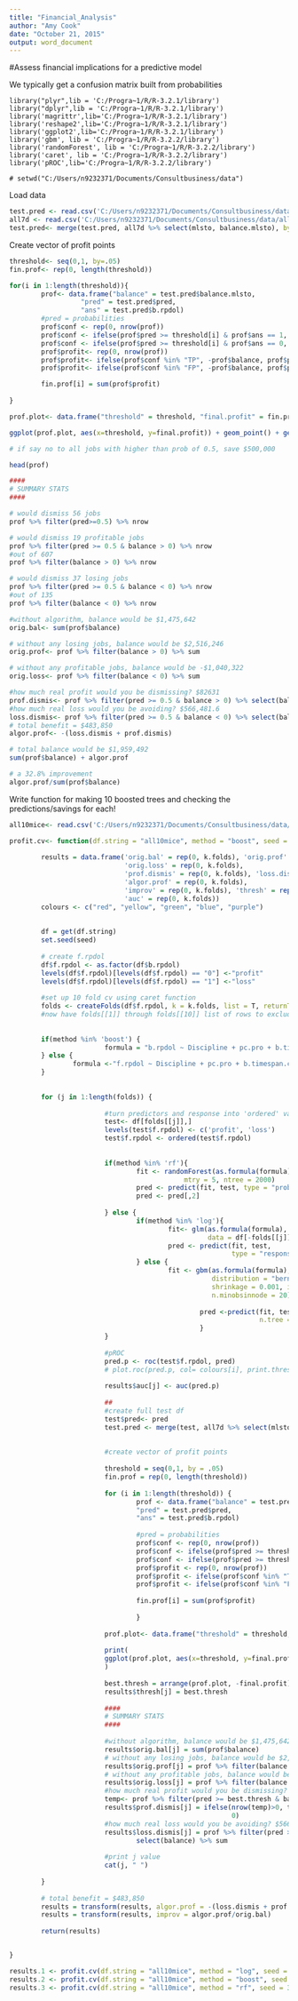 ```yaml
---
title: "Financial_Analysis"
author: "Amy Cook"
date: "October 21, 2015"
output: word_document
---
```


#Assess financial implications for a predictive model

We typically get a confusion matrix built from probabilities


```r_loadpackages
library("plyr",lib = 'C:/Progra~1/R/R-3.2.1/library')
library("dplyr",lib = 'C:/Progra~1/R/R-3.2.1/library')
library('magrittr',lib='C:/Progra~1/R/R-3.2.1/library')
library('reshape2',lib='C:/Progra~1/R/R-3.2.1/library')
library('ggplot2',lib='C:/Progra~1/R/R-3.2.1/library')
library('gbm', lib = 'C:/Progra~1/R/R-3.2.2/library')
library('randomForest', lib = 'C:/Progra~1/R/R-3.2.2/library')
library('caret', lib = 'C:/Progra~1/R/R-3.2.2/library')
library('pROC',lib='C:/Progra~1/R/R-3.2.2/library')

# setwd("C:/Users/n9232371/Documents/Consultbusiness/data")
```

Load data 

```r
test.pred <- read.csv('C:/Users/n9232371/Documents/Consultbusiness/data/test_review.csv')
all7d <- read.csv('C:/Users/n9232371/Documents/Consultbusiness/data/all7d.csv')
test.pred<- merge(test.pred, all7d %>% select(mlsto, balance.mlsto), by = "mlsto")


```


Create vector of profit points

```r

threshold<- seq(0,1, by=.05)
fin.prof<- rep(0, length(threshold))

for(i in 1:length(threshold)){
        prof<- data.frame("balance" = test.pred$balance.mlsto, 
                  "pred" = test.pred$pred,
                  "ans" = test.pred$b.rpdol)
        #pred = probabilities
        prof$conf <- rep(0, nrow(prof))
        prof$conf <- ifelse(prof$pred >= threshold[i] & prof$ans == 1, 'TP', prof$conf)
        prof$conf <- ifelse(prof$pred >= threshold[i] & prof$ans == 0, 'FP', prof$conf)
        prof$profit<- rep(0, nrow(prof))
        prof$profit<- ifelse(prof$conf %in% "TP", -prof$balance, prof$profit)
        prof$profit<- ifelse(prof$conf %in% "FP", -prof$balance, prof$profit)

        fin.prof[i] = sum(prof$profit)
        
}

prof.plot<- data.frame("threshold" = threshold, "final.profit" = fin.prof)

ggplot(prof.plot, aes(x=threshold, y=final.profit)) + geom_point() + geom_line()

# if say no to all jobs with higher than prob of 0.5, save $500,000

head(prof)

####
# SUMMARY STATS
####

# would dismiss 56 jobs
prof %>% filter(pred>=0.5) %>% nrow

# would dismiss 19 profitable jobs
prof %>% filter(pred >= 0.5 & balance > 0) %>% nrow
#out of 607
prof %>% filter(balance > 0) %>% nrow

# would dismiss 37 losing jobs
prof %>% filter(pred >= 0.5 & balance < 0) %>% nrow
#out of 135
prof %>% filter(balance < 0) %>% nrow

#without algorithm, balance would be $1,475,642
orig.bal<- sum(prof$balance)

# without any losing jobs, balance would be $2,516,246
orig.prof<- prof %>% filter(balance > 0) %>% sum

# without any profitable jobs, balance would be -$1,040,322
orig.loss<- prof %>% filter(balance < 0) %>% sum

#how much real profit would you be dismissing? $82631
prof.dismis<- prof %>% filter(pred >= 0.5 & balance > 0) %>% select(balance) %>% sum
#how much real loss would you be avoiding? $566,481.6
loss.dismis<- prof %>% filter(pred >= 0.5 & balance < 0) %>% select(balance) %>% sum
# total benefit = $483,850
algor.prof<- -(loss.dismis + prof.dismis)

# total balance would be $1,959,492
sum(prof$balance) + algor.prof

# a 32.8% improvement
algor.prof/sum(prof$balance)

```

Write function for making 10 boosted trees and checking the predictions/savings for each!

```r

all10mice<- read.csv('C:/Users/n9232371/Documents/Consultbusiness/data/all10mice.csv')[,-1]

profit.cv<- function(df.string = "all10mice", method = "boost", seed = 300, k.folds = 3){
        
        results = data.frame('orig.bal' = rep(0, k.folds), 'orig.prof' = rep(0, k.folds), 
                             'orig.loss' = rep(0, k.folds),
                             'prof.dismis' = rep(0, k.folds), 'loss.dismis' = rep(0, k.folds), 
                             'algor.prof' = rep(0, k.folds),
                             'improv' = rep(0, k.folds), 'thresh' = rep(0, k.folds),
                             'auc' = rep(0, k.folds))
        colours <- c("red", "yellow", "green", "blue", "purple")
        
        
        df = get(df.string)
        set.seed(seed)
        
        # create f.rpdol
        df$f.rpdol <- as.factor(df$b.rpdol)
        levels(df$f.rpdol)[levels(df$f.rpdol) == "0"] <-"profit"
        levels(df$f.rpdol)[levels(df$f.rpdol) == "1"] <-"loss"
        
        #set up 10 fold cv using caret function
        folds <- createFolds(df$f.rpdol, k = k.folds, list = T, returnTrain = F)
        #now have folds[[1]] through folds[[10]] list of rows to exclude
        
        
        if(method %in% 'boost') {
                        formula = "b.rpdol ~ Discipline + pc.pro + b.timespan.cbrt + no.users + inv.mlsto.log + client.totinv.log + Business + majority.pos + pc.majpos.log"
        } else {
                formula <-"f.rpdol ~ Discipline + pc.pro + b.timespan.cbrt + no.users + inv.mlsto.log + client.totinv.log + Business + majority.pos + pc.majpos.log + JD.Second + Billing.Type"
        }
        
        
        for (j in 1:length(folds)) {
                        
                        #turn predictors and response into 'ordered' variables for roc() to work
                        test<- df[folds[[j]],]
                        levels(test$f.rpdol) <- c('profit', 'loss')
                        test$f.rpdol <- ordered(test$f.rpdol)
                        
                        
                        if(method %in% 'rf'){
                                fit <- randomForest(as.formula(formula), data = df[-folds[[j]],], 
                                            mtry = 5, ntree = 2000)
                                pred <- predict(fit, test, type = "prob")
                                pred <- pred[,2]
                                
                        } else {
                                if(method %in% 'log'){
                                        fit<- glm(as.formula(formula), 
                                                  data = df[-folds[[j]],], family = binomial())
                                        pred <- predict(fit, test,
                                                        type = "response")
                                } else {
                                        fit <- gbm(as.formula(formula), data = df[-folds[[j]],],
                                                   distribution = "bernoulli", n.trees = 10000,
                                                   shrinkage = 0.001, interaction.depth = 4,
                                                   n.minobsinnode = 20)
                                                
                                                pred <-predict(fit, test, 
                                                               n.tree = 10000, type = "response")
                                                }
                        }
                        
                        #pROC
                        pred.p <- roc(test$f.rpdol, pred)
                        # plot.roc(pred.p, col= colours[i], print.thres=T)
                        
                        results$auc[j] <- auc(pred.p)
                        
                        ##
                        #create full test df
                        test$pred<- pred
                        test.pred <- merge(test, all7d %>% select(mlsto, balance.mlsto), by = "mlsto")
                        
                        
                        #create vector of profit points
                        
                        threshold = seq(0,1, by = .05)
                        fin.prof = rep(0, length(threshold))
                        
                        for (i in 1:length(threshold)) {
                                prof <- data.frame("balance" = test.pred$balance.mlsto,
                                "pred" = test.pred$pred,
                                "ans" = test.pred$b.rpdol)
                                
                                #pred = probabilities
                                prof$conf <- rep(0, nrow(prof))
                                prof$conf <- ifelse(prof$pred >= threshold[i] & prof$ans == 1, 'TP', prof$conf)
                                prof$conf <- ifelse(prof$pred >= threshold[i] & prof$ans == 0, 'FP', prof$conf)
                                prof$profit <- rep(0, nrow(prof))
                                prof$profit <- ifelse(prof$conf %in% "TP",-prof$balance, prof$profit)
                                prof$profit <- ifelse(prof$conf %in% "FP",-prof$balance, prof$profit)
                                
                                fin.prof[i] = sum(prof$profit)
                                
                                }
                        
                        prof.plot<- data.frame("threshold" = threshold, "final.profit" = fin.prof)
                        
                        print(
                        ggplot(prof.plot, aes(x=threshold, y=final.profit)) + geom_point() + geom_line()
                        )
                        
                        best.thresh = arrange(prof.plot, -final.profit)[1,1]
                        results$thresh[j] = best.thresh
                        
                        ####
                        # SUMMARY STATS
                        ####
                        
                        #without algorithm, balance would be $1,475,642
                        results$orig.bal[j] = sum(prof$balance)
                        # without any losing jobs, balance would be $2,516,246
                        results$orig.prof[j] = prof %>% filter(balance > 0) %>% sum
                        # without any profitable jobs, balance would be -$1,040,322
                        results$orig.loss[j] = prof %>% filter(balance < 0) %>% sum
                        #how much real profit would you be dismissing? $82631
                        temp<- prof %>% filter(pred >= best.thresh & balance > 0)
                        results$prof.dismis[j] = ifelse(nrow(temp)>0, temp %>% select(balance) %>% sum,
                                                        0)
                        #how much real loss would you be avoiding? $566,481.6
                        results$loss.dismis[j] = prof %>% filter(pred >= best.thresh & balance < 0) %>% 
                                select(balance) %>% sum
                        
                        #print j value
                        cat(j, " ")
                        
        }
        
        # total benefit = $483,850
        results = transform(results, algor.prof = -(loss.dismis + prof.dismis))
        results = transform(results, improv = algor.prof/orig.bal)
        
        return(results)


}

results.1 <- profit.cv(df.string = "all10mice", method = "log", seed = 400, k.folds = 8)
results.2 <- profit.cv(df.string = "all10mice", method = "boost", seed = 400, k.folds = 8)
results.3 <- profit.cv(df.string = "all10mice", method = "rf", seed = 300, k.folds = 3)


```
